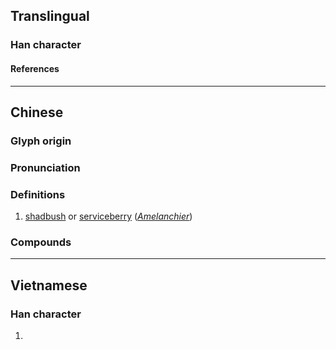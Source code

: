 {{character info/new}}
==Translingual==

===Han character===
{{Han char|rn=75|rad=木|as=06|sn=10|four=47927|canj=DNIN|ids=⿰[[木]][[多]]}}

====References====
{{Han ref|kx=0522.090|dkj=14696|dj=0910.140|hdz=21205.010|uh=6818}}

----

==Chinese==
{{zh-forms}}

===Glyph origin===
{{Han etym}}

===Pronunciation===
{{zh-pron
|m=yí
|c=ji4
|mc=y
|oc=y
|ma=
|cat=pn
}}

===Definitions===
{{zh-hanzi}}

# [[shadbush]] or [[serviceberry]] (''[[Amelanchier]]'')

===Compounds===
{{zh-der|五栘|栘楊}}

----

==Vietnamese==

===Han character===
{{vi-readings|rs=木06|reading=đa}}

# {{rfdef|vi|sort=木06}}